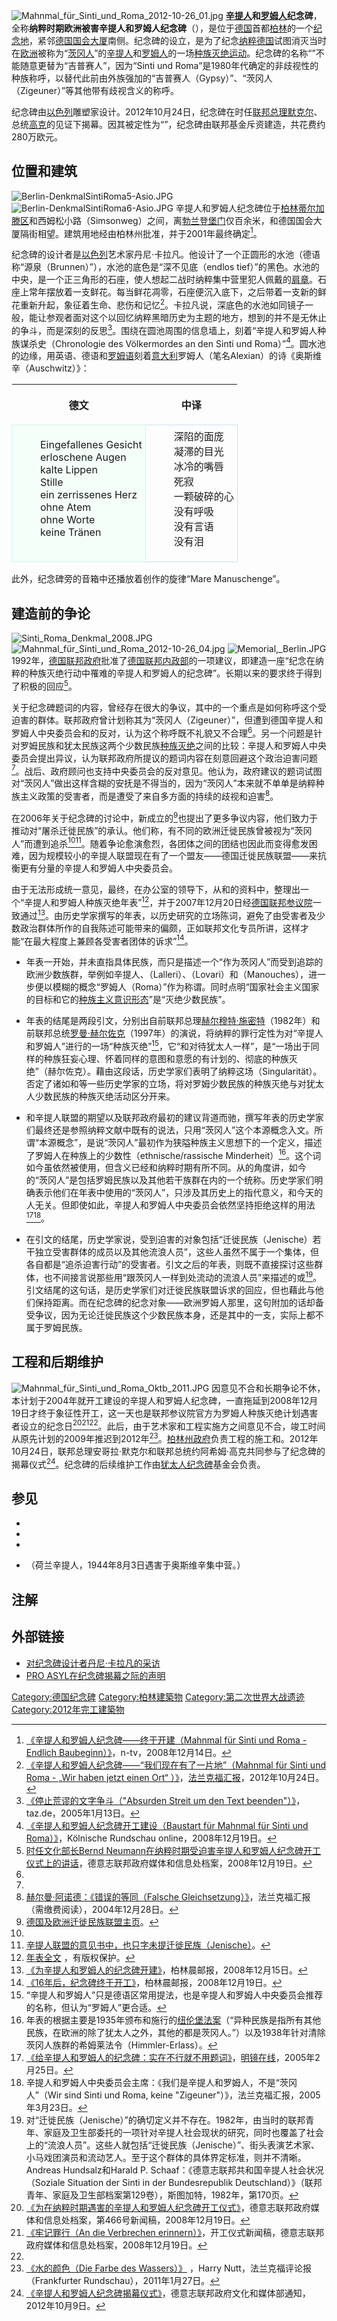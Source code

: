 {{Coord|52|31|02|N|13|22|34|E|type:landmark_region:DE-BE_scale:500|display=title}}
[[File:Mahnmal_für_Sinti_und_Roma_2012-10-26_01.jpg|thumb]]
{{Commonscat|Memorial to the Sinti and Roma in Berlin-Tiergarten}}
'''[[辛提人|辛提人]]和[[罗姆人|罗姆人]]纪念碑'''，全称'''纳粹时期欧洲被害辛提人和罗姆人纪念碑'''（{{lang-de|'''Das Denkmal für die im Nationalsozialismus ermordeten Sinti und Roma Europas'''}}），是位于[[德国|德国]]首都[[柏林|柏林]]的一个[[纪念地|纪念地]]，紧邻[[德国国会大厦|德国国会大厦]]南侧。纪念碑的设立，是为了纪念[[纳粹德国|纳粹德国]]试图消灭当时在[[欧洲|欧洲]]被称为“[[茨冈人|茨冈人]]”的[[辛提人|辛提人]]和[[罗姆人|罗姆人]]的一场[[吞灭|种族灭绝运动]]。纪念碑的名称“{{link-de|辛提人和罗姆人|Sinti und Roma}}”不能随意更替为“吉普赛人”，因为“Sinti und Roma”是1980年代确定的非歧视性的种族称呼，以替代此前由外族强加的“吉普赛人（Gypsy）”、“茨冈人（Zigeuner）”等其他带有歧视含义的称呼。

纪念碑由[[以色列|以色列]]雕塑家{{link-de|丹尼·卡拉凡|Dani Karavan}}设计。2012年10月24日，纪念碑在时任[[德國總理|联邦总理]][[安格拉·默克爾|默克尔]]、总统[[约阿希姆·高克|高克]]的见证下揭幕。因其被定性为“{{link-de|德国具有国内和国际意义的纪念地|Gedenkstätten von nationaler und internationaler Bedeutung in Deutschland}}”，纪念碑由联邦基金斥资建造，共花费约280万欧元。

==位置和建筑==
[[File:Berlin-DenkmalSintiRoma5-Asio.JPG|thumb]]
[[File:Berlin-DenkmalSintiRoma6-Asio.JPG|thumb]]
辛提人和罗姆人纪念碑位于[[蒂尔加滕|柏林蒂尔加滕区]]{{link-de|沙伊特曼街|Scheidemannstraße}}和西姆松小路（Simsonweg）之间，离[[勃兰登堡门|勃兰登堡门]]仅百余米，和德国国会大厦隔街相望。建筑用地经由柏林州批准，并于2001年最终确定<ref>[http://www.n-tv.de/politik/Endlich-Baubeginn-article41588.html 《辛提人和罗姆人纪念碑——终于开建（Mahnmal für Sinti und Roma - Endlich Baubeginn）》]，n-tv，2008年12月14日。{{de}}</ref>。

纪念碑的设计者是[[以色列|以色列]]艺术家丹尼·卡拉凡。他设计了一个正圆形的水池（德语称“源泉（Brunnen）”），水池的底色是“深不见底（endlos tief）”的黑色。水池的中央，是一个正三角形的石座，使人想起二战时纳粹集中营里犯人佩戴的[[納粹集中營臂章|肩章]]。石座上常年摆放着一支鲜花。每当鲜花凋零，石座便沉入底下，之后带着一支新的鲜花重新升起，象征着生命、悲伤和记忆<ref>[http://www.faz.net/aktuell/politik/inland/mahnmal-fuer-sinti-und-roma-wir-haben-jetzt-einen-ort-11937005.html 《辛提人和罗姆人纪念碑——“我们现在有了一片地”（Mahnmal für Sinti und Roma - „Wir haben jetzt einen Ort“ ）》]，[[法兰克福汇报|法兰克福汇报]]，2012年10月24日。{{de}}</ref>。卡拉凡说，深底色的水池如同镜子一般，能让参观者面对这个以回忆纳粹黑暗历史为主题的地方，想到的并不是无休止的争斗，而是深刻的反思<ref name=taz2005>[http://www.taz.de/1/archiv/?id=archivseite&dig=2005/01/13/a0223 《停止荒谬的文字争斗（"Absurden Streit um den Text beenden"）》]，taz.de，2005年1月13日。{{de}}</ref>。围绕在圆池周围的信息墙上，刻着“辛提人和罗姆人种族谋杀史（Chronologie des Völkermordes an den Sinti und Roma）”<ref>[http://www.rundschau-online.de/home/berlin-baustart-fuer-mahnmal-fuer-sinti-und-roma,15184882,15528094.html 《辛提人和罗姆人纪念碑开工建设（Baustart für Mahnmal für Sinti und Roma）》]，Kölnische Rundschau online，2008年12月19日。{{de}}</ref>。圆水池的边缘，用英语、德语和[[罗姆语|罗姆语]]刻着[[意大利|意大利]]罗姆人{{link-it|桑蒂诺·斯皮内利|Santino Spinelli}}（笔名Alexian）的诗《奥斯维辛（Auschwitz）》：
{|align=center cellspacing=2 style="width:24em"
!德文
!中译
|--
|style="border:1px solid #CEF2E0; background-color:#F5FFFA; padding:5px"|
:Eingefallenes Gesicht
:erloschene Augen
:kalte Lippen
:Stille
:ein zerrissenes Herz
:ohne Atem
:ohne Worte
:keine Tränen
|style="border:1px solid #CEDFF2; background-color:#FFFFF; padding:5px"|
:深陷的面庞
:凝滞的目光
:冰冷的嘴唇
:死寂
:一颗破碎的心
:没有呼吸
:没有言语
:没有泪
|}
此外，纪念碑旁的音箱中还播放着{{link-de|罗密欧·弗朗茨|Romeo Franz}}创作的旋律“Mare Manuschenge”。

==建造前的争论==
[[File:Sinti_Roma_Denkmal_2008.JPG|thumb]]
[[File:Mahnmal_für_Sinti_und_Roma_2012-10-26_04.jpg|thumb]]
[[File:Memorial,_Berlin.JPG|thumb]]
1992年，[[德国内阁|德国联邦政府]]批准了[[德國聯邦內政部|德国联邦内政部]]的一项建议，即建造一座“纪念在纳粹的种族灭绝行动中罹难的辛提人和罗姆人的纪念碑”。{{link-de|德国辛提人和罗姆人中央委员会|Zentralrat Deutscher Sinti und Roma}}长期以来的要求终于得到了积极的回应<ref name=bernd>[http://archiv.bundesregierung.de/Content/DE/Archiv16/Rede/2008/12/2008-12-19-neumann-sinti-roma.html 时任文化部长Bernd Neumann在纳粹时期受迫害辛提人和罗姆人纪念碑开工仪式上的讲话]{{dead link|date=2018年4月 |bot=InternetArchiveBot |fix-attempted=yes }}，德意志联邦政府媒体和信息处档案，2008年12月19日。{{de}}</ref>。

关于纪念碑题词的内容，曾经存在很大的争议，其中的一个重点是如何称呼这个受迫害的群体。联邦政府曾计划称其为“茨冈人（Zigeuner）”，但遭到德国辛提人和罗姆人中央委员会和{{link-de|德国辛提人联盟|Sinti Allianz Deutschland}}的反对，认为这个称呼既不礼貌又不合理<ref name=taz2005></ref>。另一个问题是针对罗姆民族和犹太民族这两个少数民族[[种族灭绝#第二次世界大战中纳粹德国的种族清洗|种族灭绝]]之间的比较：辛提人和罗姆人中央委员会提出异议，认为联邦政府所提议的题词内容在刻意回避这个政治迫害问题<ref name=taz2005></ref>。战后{{link-de|罗姆学家|Tsiganologie|吉普赛学家}}、政府顾问{{link-de|赫尔曼·阿诺德|Hermann Arnold (Arzt)}}也支持中央委员会的反对意见。他认为，政府建议的题词试图对“茨冈人”做出这样含糊的安抚是不得当的，因为“茨冈人”本来就不单单是纳粹种族主义政策的受害者，而是遭受了来自多方面的持续的歧视和迫害<ref>[http://fazarchiv.faz.net/?q=hermann+arnold&search_in=q&timeFilter=&timePeriod=dateFilter&DT_from=28.12.2004&DT_to=28.12.2004&KO=&crxdefs=&NN=&CO=&CN=&BC=&submitSearch=Suchen&sext=1&maxHits=&sorting=&toggleFilter=&dosearch=new#hitlist 赫尔曼·阿诺德：《错误的等同（Falsche Gleichsetzung）》]，法兰克福汇报（需缴费阅读），2004年12月28日。{{de}}</ref>。

在2006年关于纪念碑的讨论中，新成立的{{link-de|Jenische|欧洲迁徙民族|德国及欧洲迁徙民族（Jenische）联盟}}<ref name=jenische>[http://jenische.info/ 德国及欧洲迁徙民族联盟主页]。</ref>也提出了更多争议内容，他们致力于推动对“屠杀迁徙民族”的承认。他们称，有不同的欧洲迁徙民族曾被视为“茨冈人”而遭到追杀<ref name=jenische></ref><ref>[http://www.openpr.de/pdf/269138/Der-Weg-zur-Errichtung-des-Mahnmals-fuer-die-im-Nationalsozialismus-verfolgten-Zigeuner-ist-endlich-frei.pdf 辛提人联盟的意见书中，也只字未提迁徙民族（Jenische）]。{{de}}</ref>。随着争论愈演愈烈，各团体之间的团结也因此而变得愈发困难，因为规模较小的辛提人联盟现在有了一个盟友——德国迁徙民族联盟——来抗衡更有分量的辛提人和罗姆人中央委员会。

由于无法形成统一意见，最终，在{{link-de|德国联邦政府文化和媒体专员|Beauftragter der Bundesregierung für Kultur und Medien}}办公室的领导下，从{{link-de|现代历史研究所 (德国)|Institut für Zeitgeschichte|慕尼黑现代历史研究所}}和{{link-de|EL-DE-楼|EL-DE-Haus|科隆纳粹档案中心}}的资料中，整理出一个“辛提人和罗姆人种族灭绝年表”<ref>[http://www1.uni-hamburg.de/rz3a035//chron.html 年表全文] {{Wayback|url=http://www1.uni-hamburg.de/rz3a035//chron.html |date=20111108024608 }}，有版权保护。{{de}}{{en}}</ref>，并于2007年12月20日经[[德国联邦参议院|德国联邦参议院]]一致通过<ref>[http://www.morgenpost.de/printarchiv/berlin/article998686/Baubeginn_am_Mahnmal_fuer_Sinti_und_Roma.html 《为辛提人和罗姆人的纪念碑开建》]，柏林晨邮报，2008年12月15日。{{de}}</ref>。由历史学家撰写的年表，以历史研究的立场陈词，避免了由受害者及少数政治群体所作的自我陈述可能带来的偏颇，正如联邦文化专员所讲，这样才能“在最大程度上兼顾各受害者团体的诉求”<ref>[http://www.morgenpost.de/berlin/article1002512/Mahnmal_Bau_startet_16_Jahre_spaeter.html 《16年后，纪念碑终于开工》]，柏林晨邮报，2008年12月19日。{{de}}</ref>。

* 年表一开始，并未直指具体民族，而只是描述一个“作为茨冈人”而受到追踪的欧洲少数族群，举例如辛提人、{{link-de|拉勒里人|Lalleri}}（Lalleri）、{{link-en|罗瓦拉人|Lovari}}（Lovari）和{{link-de|马努施人|Manouches}}（Manouches），进一步便以模糊的概念“罗姆人（Roma）”作为称谓。同时点明“国家社会主义国家的目标和它的[[种族主义|种族主义意识形态]]”是“灭绝少数民族”。

* 年表的结尾是两段引文，分别出自前联邦总理[[赫尔穆特·施密特|赫尔穆特·施密特]]（1982年）和前联邦总统[[罗曼·赫尔佐克|罗曼·赫尔佐克]]（1997年）的演说，将纳粹的罪行定性为对“辛提人和罗姆人”进行的一场“种族灭绝”<ref>“辛提人和罗姆人”只是德语区常用提法，也是辛提人和罗姆人中央委员会推荐的名称，但{{link-de|罗姆人国际联盟|International Romani Union}}认为“罗姆人”更合适。</ref>，它“和对待犹太人一样”，是“一场出于同样的种族狂妄心理、怀着同样的意图和意愿的有计划的、彻底的种族灭绝”（赫尔佐克）。藉由这段话，历史学家们表明了纳粹这场{{link-de|历史学家大争论 (德国)|Historikerstreit|种族灭绝的独立性}}（Singularität）。否定了诸如{{link-de|冈特·路易|Guenter Lewy}}和{{link-de|耶胡达·鲍尔|Yehuda Bauer}}等一些历史学家的立场，将对罗姆少数民族的种族灭绝与对犹太人少数民族的种族灭绝活动区分开来。

* 和辛提人联盟的期望以及联邦政府最初的建议背道而驰，撰写年表的历史学家们最终还是参照纳粹文献中既有的说法，只用“茨冈人”这个本源概念入文。所谓“本源概念”，是说“茨冈人”最初作为狭隘种族主义思想下的一个定义，描述了罗姆人在种族上的少数性（ethnische/rassische Minderheit）<ref>年表的根据主要是1935年颁布和施行的[[纽伦堡法案|纽伦堡法案]]（“异种民族是指所有其他民族，在欧洲的除了犹太人之外，其他的都是茨冈人。”）以及1938年针对清除茨冈人族群的希姆莱法令（Himmler-Erlass）。</ref>。这个词如今虽依然被使用，但含义已经和纳粹时期有所不同。从{{link-de|实践社会学|Soziographie}}的角度讲，如今的“茨冈人”是包括罗姆民族以及其他若干族群在内的一个统称。历史学家们明确表示他们在年表中使用的“茨冈人”，只涉及其历史上的指代意义，和今天的人无关。但即使如此，辛提人和罗姆人中央委员会依然坚持拒绝这样的用法<ref>[http://www.spiegel.de/kultur/gesellschaft/denkmal-fuer-sinti-und-roma-notfalls-ohne-inschrift-a-344081.html 《给辛提人和罗姆人的纪念碑：实在不行就不用题词》]，[[明镜在线|明镜在线]]，2005年2月25日。{{de}}</ref><ref>辛提人和罗姆人中央委员会主席{{tsl|de|Romani Rose|}}：《我们是辛提人和罗姆人，不是“茨冈人”（Wir sind Sinti und Roma, keine "Zigeuner"）》，法兰克福汇报，2005年3月23日。{{de}}</ref>。

* 在引文的结尾，历史学家说，受到迫害的对象包括“迁徙民族（Jenische）若干独立受害群体的成员以及其他流浪人员”，这些人虽然不属于一个集体，但各自都是“追杀迫害行动”的受害者。引文之后的年表，则既不直接探讨这些群体，也不间接言说那些用“跟茨冈人一样到处流动的流浪人员”来描述的{{link-de|表演艺术家|Artist (Darsteller)|艺术家}}或{{link-de|流动艺人|Schausteller}}<ref>对“迁徙民族（Jenische）”的确切定义并不存在。1982年，由当时的联邦青年、家庭及卫生部委托的一项针对辛提人社会现状的研究，同时也覆盖了社会上的“流浪人员”。这些人就包括“迁徙民族（Jenische）”、街头表演艺术家、小马戏团演员和流动艺人。至于这个群体的具体界定标准，则并不清晰。<br>Andreas Hundsalz和Harald P. Schaaf：《德意志联邦共和国辛提人社会状况（Soziale Situation der Sinti in der Bundesrepublik Deutschland）》（联邦青年、家庭及卫生部档案第129卷），斯图加特，1982年，第170页。</ref>。引文结尾的这句话，是历史学家们对迁徙民族联盟诉求的回应，但也藉此与他们保持距离。而在纪念碑的纪念对象——欧洲罗姆人那里，这句附加的话却备受争议，因为无论迁徙民族这个少数民族本身，还是其中的一支，实际上都不属于罗姆民族。

==工程和后期维护==
[[File:Mahnmal_für_Sinti_und_Roma_Oktb_2011.JPG|thumb]]
因意见不合和长期争论不休，本计划于2004年就开工建设的辛提人和罗姆人纪念碑，一直拖延到2008年12月19日才终于象征性开工，这一天也是联邦参议院官方为罗姆人种族灭绝计划遇害者设立的纪念日<ref>[http://archiv.bundesregierung.de/Content/DE/Archiv16/Pressemitteilungen/BPA/2008/12/2008-12-19-bkm-sinti-roma.html 《为在纳粹时期遇害的辛提人和罗姆人纪念碑开工仪式》]{{dead link|date=2018年4月 |bot=InternetArchiveBot |fix-attempted=yes }}，德意志联邦政府媒体和信息处档案，第466号新闻稿，2008年12月19日。{{de}}</ref><ref>[http://archiv.bundesregierung.de/Content/DE/Archiv16/Artikel/2008/12/2008-12-19-denkmal-sinti-und-roma.html 《牢记罪行（An die Verbrechen erinnern）》]{{dead link|date=2018年4月 |bot=InternetArchiveBot |fix-attempted=yes }}，开工仪式新闻稿，德意志联邦政府媒体和信息处档案，2008年12月19日。{{de}}</ref><ref name=bernd></ref>。此后，由于艺术家和工程实施方之间意见不合，竣工时间从原先计划的2009年推迟到2012年<ref>[http://www.fr-online.de/die-farbe-des-wassers/1472596,7129222,view,asFirstTeaser.html  《水的颜色（Die Farbe des Wassers）》] {{webarchive|url=https://web.archive.org/web/20130519213530/http://www.fr-online.de/die-farbe-des-wassers/1472596,7129222,view,asFirstTeaser.html |date=2013-05-19 }}，Harry Nutt，法兰克福评论报（Frankfurter Rundschau），2011年1月27日。{{de}}</ref>。[[柏林#政府|柏林州政府]]负责工程的施工和{{link-de|施工管理|Bauleitung|管理}}。2012年10月24日，联邦总理安哥拉·默克尔和联邦总统约阿希姆·高克共同参与了纪念碑的揭幕仪式<ref>[http://www.bundesregierung.de/Content/DE/Artikel/2012/10/2012-10-09-denkmal-sinti-und-roma.html 《辛提人和罗姆人纪念碑揭幕仪式》]，德意志联邦政府文化和媒体部通知，2012年10月9日。{{de}}</ref>。纪念碑的后续维护工作由[[歐洲被害猶太人紀念碑|犹太人纪念碑]]基金会负责。

==参见==
* {{link-de|威斯巴登辛提人和罗姆人纪念碑|Mahnmal für die deportierten und ermordeten Wiesbadener Sinti und Roma}}
* {{link-de|德国辛提人和罗姆人档案和文化中心|Dokumentations- und Kulturzentrum Deutscher Sinti und Roma}}
* {{link-de|奥斯维辛法令|Auschwitz-Erlass}}
* {{link-de|泽特拉·施泰因巴赫|Settela Steinbach}}（荷兰辛提人，1944年8月3日遇害于奥斯维辛集中营。）

==注解==
{{reflist|2}}

==外部链接==
* [http://jungle-world.com/artikel/2012/22/45564.html 对纪念碑设计者丹尼·卡拉凡的采访]{{de}}
* [https://web.archive.org/web/20121103231546/http://www.proasyl.de/de/presse/detail/news/bundesregierung_enthuellt_denkmal_fuer_ermordete_sinti_und_roma_pro_asyl_fordert_auseinandersetzun/ PRO ASYL在纪念碑揭幕之际的声明]{{de}}

[[Category:德国纪念碑|Category:德国纪念碑]]
[[Category:柏林建築物|Category:柏林建築物]]
[[Category:第二次世界大战遗迹|Category:第二次世界大战遗迹]]
[[Category:2012年完工建築物|Category:2012年完工建築物]]